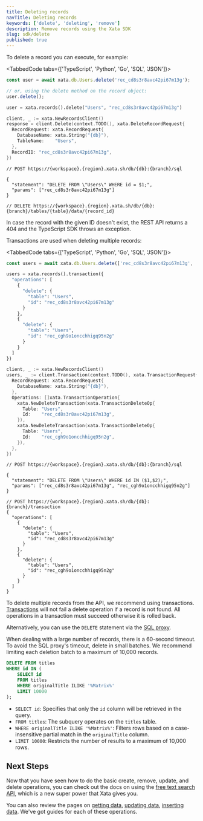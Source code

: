 ```yaml
---
title: Deleting records
navTitle: Deleting records
keywords: ['delete', 'deleting', 'remove']
description: Remove records using the Xata SDK
slug: sdk/delete
published: true
---
```


To delete a record you can execute, for example:

<TabbedCode tabs={['TypeScript', 'Python', 'Go', 'SQL', 'JSON']}>

```ts
const user = await xata.db.Users.delete('rec_cd8s3r8avc42pi67m13g');

// or, using the delete method on the record object:
user.delete();
```

```python
user = xata.records().delete("Users", "rec_cd8s3r8avc42pi67m13g")
```

```go
client, _ := xata.NewRecordsClient()
response = client.Delete(context.TODO(), xata.DeleteRecordRequest{
  RecordRequest: xata.RecordRequest{
    DatabaseName: xata.String("{db}"),
    TableName:    "Users",
  },
  RecordID: "rec_cd8s3r8avc42pi67m13g",
})
```

```jsonc
// POST https://{workspace}.{region}.xata.sh/db/{db}:{branch}/sql

{
  "statement": "DELETE FROM \"Users\" WHERE id = $1;",
  "params": ["rec_cd8s3r8avc42pi67m13g"]
}
```

```jsonc
// DELETE https://{workspace}.{region}.xata.sh/db/{db}:{branch}/tables/{table}/data/{record_id}
```

</TabbedCode>

In case the record with the given ID doesn't exist, the REST API returns a 404 and the TypeScript SDK throws an exception.

Transactions are used when deleting multiple records:

<TabbedCode tabs={['TypeScript', 'Python', 'Go', 'SQL', 'JSON']}>

```ts
const users = await xata.db.Users.delete(['rec_cd8s3r8avc42pi67m13g', 'rec_cgh9o1oncchhigq95n2g']);
```

```python
users = xata.records().transaction({
  "operations": [
    {
      "delete": {
        "table": "Users",
        "id": "rec_cd8s3r8avc42pi67m13g"
      }
    },
    {
      "delete": {
        "table": "Users",
        "id": "rec_cgh9o1oncchhigq95n2g"
      }
    }
  ]
})
```

```go
client, _ := xata.NewRecordsClient()
users, _ := client.Transaction(context.TODO(), xata.TransactionRequest{
  RecordRequest: xata.RecordRequest{
    DatabaseName: xata.String("{db}"),
  },
  Operations: []xata.TransactionOperation{
    xata.NewDeleteTransaction(xata.TransactionDeleteOp{
      Table: "Users",
      Id:    "rec_cd8s3r8avc42pi67m13g",
    }),
    xata.NewDeleteTransaction(xata.TransactionDeleteOp{
      Table: "Users",
      Id:    "rec_cgh9o1oncchhigq95n2g",
    }),
  },
})
```

```jsonc
// POST https://{workspace}.{region}.xata.sh/db/{db}:{branch}/sql

{
  "statement": "DELETE FROM \"Users\" WHERE id IN ($1,$2);",
  "params": ["rec_cd8s3r8avc42pi67m13g", "rec_cgh9o1oncchhigq95n2g"]
}
```

```jsonc
// POST https://{workspace}.{region}.xata.sh/db/{db}:{branch}/transaction
{
  "operations": [
    {
      "delete": {
        "table": "Users",
        "id": "rec_cd8s3r8avc42pi67m13g"
      }
    },
    {
      "delete": {
        "table": "Users",
        "id": "rec_cgh9o1oncchhigq95n2g"
      }
    }
  ]
}
```

</TabbedCode>

To delete multiple records from the API, we recommend using transactions. [Transactions](/docs/sdk/transaction#delete) will not fail a delete operation if a record is not found. All operations in a transaction must succeed otherwise it is rolled back.

Alternatively, you can use the `DELETE` statement via the [SQL proxy](/docs/sdk/sql/overview).

<Alert status="warning">
  When dealing with a large number of records, there is a 60-second timeout. To avoid the SQL proxy's timeout, delete in
  small batches. We recommend limiting each deletion batch to a maximum of 10,000 records.
</Alert>

```sql
DELETE FROM titles
WHERE id IN (
    SELECT id
    FROM titles
    WHERE originalTitle ILIKE '%Matrix%'
    LIMIT 10000
);
```

- `SELECT id`: Specifies that only the `id` column will be retrieved in the query.
- `FROM titles`: The subquery operates on the `titles` table.
- `WHERE originalTitle ILIKE '%Matrix%'`: Filters rows based on a case-insensitive partial match in the `originalTitle` column.
- `LIMIT 10000`: Restricts the number of results to a maximum of 10,000 rows.

## Next Steps

Now that you have seen how to do the basic create, remove, update, and delete operations, you can check out the docs on using the [free text search API](/docs/sdk/search), which is a new super power that Xata gives you.

You can also review the pages on [getting data](/docs/sdk/get), [updating data](/docs/sdk/update), [inserting data](/docs/sdk/insert). We've got guides for each of these operations.
